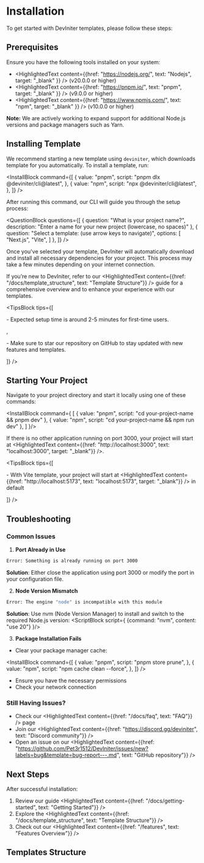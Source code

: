 
# Installation

To get started with DevIniter templates, please follow these steps:

## Prerequisites

Ensure you have the following tools installed on your system:

- <HighlightedText content={{href: "https://nodejs.org/", text: "Nodejs", target: "_blank" }} /> (v20.0.0 or higher)
- <HighlightedText content={{href: "https://pnpm.io/", text: "pnpm", target: "_blank" }} /> (v9.0.0 or higher)
- <HighlightedText content={{href: "https://www.npmjs.com/", text: "npm", target: "_blank" }} /> (v10.0.0 or higher)

<strong>Note:</strong> We are actively working to expand support for additional Node.js versions and package managers such as Yarn.

## Installing Template

We recommend starting a new template using `deviniter`, which downloads template for you automatically. To install a template, run:

<InstallBlock command={[
    {
      value: "pnpm",
      script: "pnpm dlx @deviniter/cli@latest",
    },
    {
      value: "npm",
      script: "npx @deviniter/cli@latest",
    },
]} />

After running this command, our CLI will guide you through the setup process:

<QuestionBlock questions={[
    {
        question: "What is your project name?",
        description: "Enter a name for your new project (lowercase, no spaces)"
    },
    {
        question: "Select a template: (use arrow keys to navigate)",
        options: [
            "Next.js",
            "Vite",
        ]
    },
]} />

Once you've selected your template, DevIniter will automatically download and install all necessary dependencies for your project. This process may take a few minutes depending on your internet connection.

If you’re new to DevIniter, refer to our <HighlightedText content={{href: "/docs/template_structure", text: "Template Structure"}} /> guide for a comprehensive overview and to enhance your experience with our templates.

<TipsBlock tips={[
    <p>- Expected setup time is around 2-5 minutes for first-time users. </p>,
    <p>- Make sure to star our repository on GitHub to stay updated with new features and templates. </p>
]} />

## Starting Your Project

Navigate to your project directory and start it locally using one of these commands:

<InstallBlock command={
    [
        {
            value: "pnpm",
            script: "cd your-project-name && pnpm dev"
        },
        {
            value: "npm",
            script: "cd your-project-name && npm run dev"
        },
    ]
}/>

If there is no other application running on port 3000, your project will start at <HighlightedText content={{href: "http://localhost:3000", text: "localhost:3000", target: "_blank"}} />.

<TipsBlock tips={[
    <p>- With <span className="text-[#e4c1f9] font-semibold">Vite</span> template, your project will start at <HighlightedText content={{href: "http://localhost:5173", text: "localhost:5173", target: "_blank"}} /> in default</p>
]} />

## Troubleshooting

### Common Issues

1. **Port Already in Use**
```bash
Error: Something is already running on port 3000
```
**Solution**: Either close the application using port 3000 or modify the port in your configuration file.

2. **Node Version Mismatch**
```bash
Error: The engine "node" is incompatible with this module
```
**Solution**: Use nvm (Node Version Manager) to install and switch to the required Node.js version:
<ScriptBlock script={
    {command: "nvm",
    content: "use 20"}
}/>

3. **Package Installation Fails**
- Clear your package manager cache:

<InstallBlock command={[
    {
      value: "pnpm",
      script: "pnpm store prune",
    },
    {
      value: "npm",
      script: "npm cache clean --force",
    },
]} />

- Ensure you have the necessary permissions
- Check your network connection

### Still Having Issues?

- Check our <HighlightedText content={{href: "/docs/faq", text: "FAQ"}} /> page <ComingSoon />
- Join our <HighlightedText content={{href: "https://discord.gg/deviniter", text: "Discord community"}} /> <ComingSoon />
- Open an issue on our <HighlightedText content={{href: "https://github.com/Pet3r1512/DevIniter/issues/new?labels=bug&template=bug-report---.md", text: "GitHub repository"}} />

## Next Steps

After successful installation:
1. Review our guide <HighlightedText content={{href: "/docs/getting-started", text: "Getting Started"}} />
2. Explore the <HighlightedText content={{href: "/docs/template_structure", text: "Template Structure"}} />
3. Check out our <HighlightedText content={{href: "/features", text: "Features Overview"}} /> <NewBadge />

## Templates Structure

<div className="flex flex-col lg:flex-row items-center !gap-4 mt-[21px] lg:h-28">
    <FrameworkGuide props={{logo: "/images/techstacks/nextjs.png", framework: "Next.js", url: "nextjs", desc:"Full-stack React.js framework"}} />
    <FrameworkGuide props={{logo: "/images/techstacks/vite.png", framework: "Vite", url: "vite", desc:"Fast and Modern React.js Build Tool"}} />
</div>